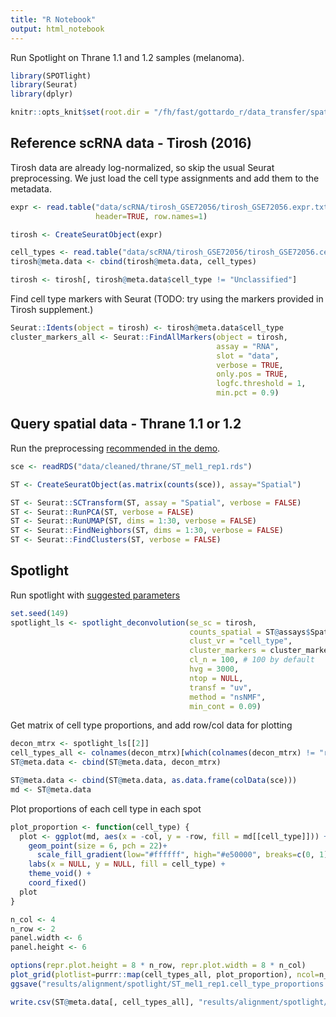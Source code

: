 ```yaml
---
title: "R Notebook"
output: html_notebook
---
```


Run Spotlight on Thrane 1.1 and 1.2 samples (melanoma).

```r
library(SPOTlight)
library(Seurat)
library(dplyr)

knitr::opts_knit$set(root.dir = "/fh/fast/gottardo_r/data_transfer/spatial-datasets")
```

## Reference scRNA data - Tirosh (2016)

Tirosh data are already log-normalized, so skip the usual Seurat preprocessing. We just load the cell type assignments and add them to the metadata.
```r
expr <- read.table("data/scRNA/tirosh_GSE72056/tirosh_GSE72056.expr.txt.gz", 
                   header=TRUE, row.names=1)

tirosh <- CreateSeuratObject(expr)

cell_types <- read.table("data/scRNA/tirosh_GSE72056/tirosh_GSE72056.cell_types.txt", header=T, stringsAsFactors=F, row.names=1)
tirosh@meta.data <- cbind(tirosh@meta.data, cell_types)

tirosh <- tirosh[, tirosh@meta.data$cell_type != "Unclassified"]
```

Find cell type markers with Seurat (TODO: try using the markers provided in Tirosh supplement.)
```r
Seurat::Idents(object = tirosh) <- tirosh@meta.data$cell_type
cluster_markers_all <- Seurat::FindAllMarkers(object = tirosh, 
                                              assay = "RNA",
                                              slot = "data",
                                              verbose = TRUE, 
                                              only.pos = TRUE, 
                                              logfc.threshold = 1,
                                              min.pct = 0.9)
```

## Query spatial data - Thrane 1.1 or 1.2

Run the preprocessing [recommended in the demo](https://github.com/MarcElosua/SPOTlight/blob/master/README.md#spatial-data).
```r
sce <- readRDS("data/cleaned/thrane/ST_mel1_rep1.rds")

ST <- CreateSeuratObject(as.matrix(counts(sce)), assay="Spatial")

ST <- Seurat::SCTransform(ST, assay = "Spatial", verbose = FALSE)
ST <- Seurat::RunPCA(ST, verbose = FALSE)
ST <- Seurat::RunUMAP(ST, dims = 1:30, verbose = FALSE)
ST <- Seurat::FindNeighbors(ST, dims = 1:30, verbose = FALSE)
ST <- Seurat::FindClusters(ST, verbose = FALSE)
```


## Spotlight
Run spotlight with [suggested parameters](https://github.com/MarcElosua/SPOTlight/blob/master/README.md#run-deconvolution)
```r
set.seed(149)
spotlight_ls <- spotlight_deconvolution(se_sc = tirosh,
                                        counts_spatial = ST@assays$Spatial@counts,
                                        clust_vr = "cell_type",
                                        cluster_markers = cluster_markers_all,
                                        cl_n = 100, # 100 by default
                                        hvg = 3000,
                                        ntop = NULL,
                                        transf = "uv",
                                        method = "nsNMF",
                                        min_cont = 0.09)
```

Get matrix of cell type proportions, and add row/col data for plotting
```r
decon_mtrx <- spotlight_ls[[2]]
cell_types_all <- colnames(decon_mtrx)[which(colnames(decon_mtrx) != "res_ss")]
ST@meta.data <- cbind(ST@meta.data, decon_mtrx)

ST@meta.data <- cbind(ST@meta.data, as.data.frame(colData(sce)))
md <- ST@meta.data
```

Plot proportions of each cell type in each spot
```r
plot_proportion <- function(cell_type) {
  plot <- ggplot(md, aes(x = -col, y = -row, fill = md[[cell_type]])) +
    geom_point(size = 6, pch = 22)+
      scale_fill_gradient(low="#ffffff", high="#e50000", breaks=c(0, 1)) +
    labs(x = NULL, y = NULL, fill = cell_type) +
    theme_void() + 
    coord_fixed()
  plot
}

n_col <- 4
n_row <- 2
panel.width <- 6
panel.height <- 6

options(repr.plot.height = 8 * n_row, repr.plot.width = 8 * n_col)
plot_grid(plotlist=purrr::map(cell_types_all, plot_proportion), ncol=n_col, labels=cell_types_all)
ggsave("results/alignment/spotlight/ST_mel1_rep1.cell_type_proportions.no_unclassified.pdf", width=panel.width * n_col, height=panel.height * n_row)
```


```r
write.csv(ST@meta.data[, cell_types_all], "results/alignment/spotlight/ST_mel1_rep1.cell_type_proportions.no_unclassified.csv", row.names=T, quote=F)
```

